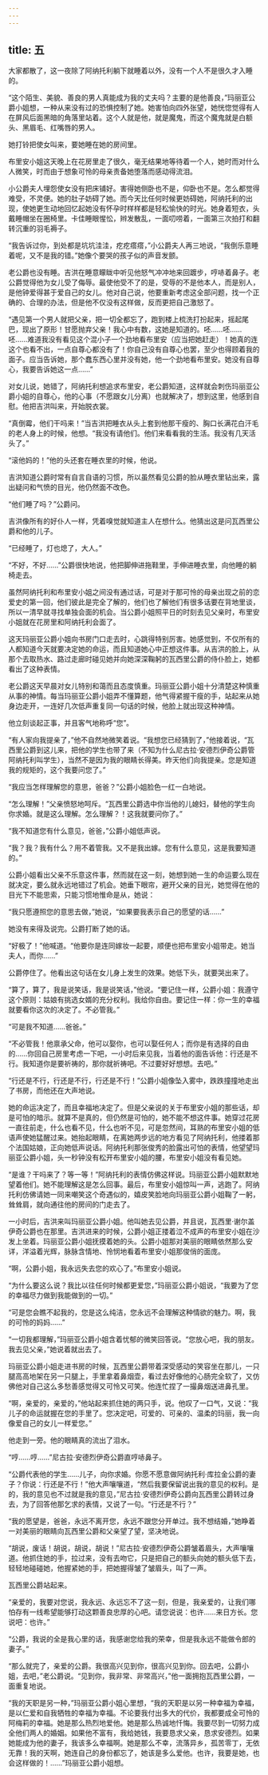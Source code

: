 ```yaml
---
---
---
```

title: 五
---




大家都散了，这一夜除了阿纳托利躺下就睡着以外，没有一个人不是很久才入睡的。

“这个陌生、美貌、善良的男人真能成为我的丈夫吗？主要的是他善良，”玛丽亚公爵小姐想，一种从来没有过的恐惧控制了她。她害怕向四外张望，她恍惚觉得有人在屏风后面黑暗的角落里站着。这个人就是他，就是魔鬼，而这个魔鬼就是白额头、黑眉毛、红嘴唇的男人。

她打铃把使女叫来，要她睡在她的房间里。

布里安小姐这天晚上在花房里走了很久，毫无结果地等待着一个人，她时而对什么人微笑，时而由于想象可怜的母亲责备她堕落而感动得流泪。

小公爵夫人埋怨使女没有把床铺好。害得她侧卧也不是，仰卧也不是。怎么都觉得难受，不灵便。她的肚子妨碍了她。而今天比任何时候更妨碍她，阿纳托利的出现，使她更生动地回忆起她没有怀孕时样样都是轻松愉快的时光。她身着短衣，头戴睡帽坐在圈椅里。卡佳睡眼惺忪，辫发散乱，一面叨唠着，一面第三次拍打和翻转沉重的羽毛褥子。

“我告诉过你，到处都是坑坑洼洼，疙疙瘩瘩，”小公爵夫人再三地说，“我倒乐意睡着呢，又不是我的错。”她像个要哭的孩子似的声音发颤。

老公爵也没有睡。吉洪在睡意矇眬中听见他怒气冲冲地来回踱步，哼哧着鼻子。老公爵觉得他为女儿受了侮辱。最使他受不了的是，受辱的不是他本人，而是别人，是他钟爱得甚于爱自己的女儿。他对自己说，他要重新考虑这全部问题，找一个正确的、合理的办法，但是他不仅没有这样做，反而更把自己激怒了。

“遇见第一个男人就把父亲，把一切全都忘了，跑到楼上梳洗打扮起来，摇起尾巴，现出了原形！甘愿抛弃父亲！我心中有数，这她是知道的。呸……呸……呸……难道我没有看见这个混小子一个劲地看布里安（应当把她赶走）！她真的连这个也看不出，一点自尊心都没有了！你自己没有自尊心也罢，至少也得顾着我的面子。应当告诉她，那个蠢东西心里并没有她，他一个劲地看布里安。她没有自尊心，我要告诉她这一点……”

对女儿说，她错了，阿纳托利想追求布里安，老公爵知道，这样就会刺伤玛丽亚公爵小姐的自尊心，他的心事（不愿跟女儿分离）也就解决了，想到这里，他感到自慰。他把吉洪叫来，开始脱衣裳。

“真倒霉，他们干吗来！”当吉洪把睡衣从头上套到他那干瘦的、胸口长满花白汗毛的老人身上的时候，他想。“我没有请他们。他们来看看我的生活。我没有几天活头了。”

“滚他妈的！”他的头还套在睡衣里的时候，他说。

吉洪知道公爵时常有自言自语的习惯，所以虽然看见公爵的脸从睡衣里钻出来，露出疑问和气愤的目光，他仍然面不改色。

“他们睡了吗？”公爵问。

吉洪像所有的好仆人一样，凭着嗅觉就知道主人在想什么。他猜出这是问瓦西里公爵和他的儿子。

“已经睡了，灯也熄了，大人。”

“不好，不好……”公爵很快地说，他把脚伸进拖鞋里，手伸进睡衣里，向他睡的躺椅走去。

虽然阿纳托利和布里安小姐之间没有通过话，可是对于那可怜的母亲出现之前的恋爱史的第一回，他们彼此是完全了解的，他们也了解他们有很多话要在背地里谈，所以一清早就寻找单独会面的机会。当公爵小姐照平日的时刻去见父亲时，布里安小姐就在花房里和阿纳托利会面了。

这天玛丽亚公爵小姐向书房门口走去时，心跳得特别厉害。她感觉到，不仅所有的人都知道今天就要决定她的命运，而且知道她心中正想这件事。从吉洪的脸上，从那个去取热水、路过走廊时碰见她并向她深深鞠躬的瓦西里公爵的侍仆脸上，她都看出了这种表情。

老公爵这天早晨对女儿特别和蔼而且态度慎重。玛丽亚公爵小姐十分清楚这种慎重从事的神情。每当玛丽亚公爵小姐弄不懂算题，他气得紧握干瘦的手，站起来从她身边走开，一连好几次低声重复同一句话的时候，他脸上就出现这种神情。

他立刻谈起正事，并且客气地称呼“您”。

“有人家向我提亲了，”他不自然地微笑着说。“我想您已经猜到了，”他接着说，“瓦西里公爵到这儿来，把他的学生也带了来（不知为什么尼古拉·安德烈伊奇公爵管阿纳托利叫学生），当然不是因为我的眼睛长得美。昨天他们向我提亲。您是知道我的规矩的，这个我要问您了。”

“我应当怎样理解您的意思，爸爸？”公爵小姐脸色一红一白地说。

“怎么理解！”父亲愤怒地呵斥。“瓦西里公爵选中你当他的儿媳妇，替他的学生向你求婚。就是这么理解。怎么理解？！这我就要问你了。”

“我不知道您有什么意见，爸爸，”公爵小姐低声说。

“我？我？我有什么？用不着管我。又不是我出嫁。您有什么意见，这是我要知道的。”

公爵小姐看出父亲不乐意这件事，然而就在这一刻，她想到她一生的命运要么现在就决定，要么就永远地错过了机会。她垂下眼帘，避开父亲的目光，她觉得在他的目光下不能思索，只能习惯地惟命是从，她说：

“我只愿遵照您的意思去做，”她说，“如果要我表示自己的愿望的话……”

她没有来得及说完。公爵打断了她的话。

“好极了！”他喊道。“他要你是连同嫁妆一起要，顺便也把布里安小姐带走。她当夫人，而你……”

公爵停住了。他看出这句话在女儿身上发生的效果。她低下头，就要哭出来了。

“算了，算了，我是说笑话，我是说笑话，”他说。“要记住一样，公爵小姐：我遵守这个原则：姑娘有挑选女婿的充分权利。我给你自由。要记住一样：你一生的幸福就要看你这次的决定了。不必管我。”

“可是我不知道……爸爸。”

“不必管我！他禀承父命，他可以娶你，也可以娶任何人；而你是有选择的自由的……你回自己房里考虑一下吧，一小时后来见我，当着他的面告诉他：行还是不行。我知道你是要祈祷的，那你就祈祷吧。不过要好好想想。去吧。”

“行还是不行，行还是不行，行还是不行！”公爵小姐像坠入雾中，跌跌撞撞地走出了书房，而他还在大声地说。

她的命运决定了，而且幸福地决定了。但是父亲说的关于布里安小姐的那些话，却是可怕的暗示。就算不是真的，但仍然是可怕的，她不能不想这件事。她穿过花房一直往前走，什么也看不见，什么也听不见，可是忽然间，耳熟的布里安小姐的低语声使她猛醒过来。她抬起眼睛，在离她两步远的地方看见了阿纳托利，他搂着那个法国姑娘，正向她低声说话。阿纳托利那张俊秀的脸露出可怕的表情，他望望玛丽亚公爵小姐，头一秒钟没有松开布里安小姐的腰，布里安小姐没有看见她。

“是谁？干吗来了？等一等！”阿纳托利的表情仿佛这样说。玛丽亚公爵小姐默默地望着他们。她不能理解这是怎么回事。最后，布里安小姐惊叫一声，逃跑了。阿纳托利仿佛请她一同来嘲笑这个奇遇似的，嬉皮笑脸地向玛丽亚公爵小姐鞠了一躬，耸耸肩，就向通往他的房间的门走去了。

一小时后，吉洪来叫玛丽亚公爵小姐。他叫她去见公爵，并且说，瓦西里·谢尔盖伊奇公爵也在那里。吉洪进来的时候，公爵小姐正搂着泣不成声的布里安小姐在沙发上坐着。玛丽亚公爵小姐抚摸着她的头。公爵小姐那对美丽的眼睛依然那么安详，洋溢着光辉，脉脉含情地、怜悯地看着布里安小姐那俊俏的面庞。

“啊，公爵小姐，我永远失去您的欢心了。”布里安小姐说。

“为什么要这么说？我比以往任何时候都更爱您，”玛丽亚公爵小姐说，“我要为了您的幸福尽力做到我能做到的一切。”

“可是您会瞧不起我的，您是这么纯洁，您永远不会理解这种情欲的魅力。啊，我的可怜的妈妈……”

“一切我都理解，”玛丽亚公爵小姐含着忧郁的微笑回答说。“您放心吧，我的朋友。我去见父亲，”她说着就出去了。

玛丽亚公爵小姐走进书房的时候，瓦西里公爵带着深受感动的笑容坐在那儿，一只腿高高地架在另一只腿上，手里拿着鼻烟壶，看过去好像他的心肠完全软了，又仿佛他对自己这么多愁善感觉得又可怜又可笑。他连忙捏了一撮鼻烟送进鼻孔里。

“啊，亲爱的，亲爱的，”他站起来抓住她的两只手，说。他叹了一口气，又说：“我儿子的命运就握在您的手里了。您决定吧，可爱的、可亲的、温柔的玛丽，我一向像爱自己的女儿一样爱您。”

他走到一旁。他的眼睛真的流出了泪水。

“哼……哼……”尼古拉·安德烈伊奇公爵直哼哧鼻子。

“公爵代表他的学生……儿子，向你求婚。你愿不愿意做阿纳托利·库拉金公爵的妻子？你说：行还是不行！”他大声嚷嚷道，“然后我要保留说出我的意见的权利。是的，我的意见也不过就是我的意见，”尼古拉·安德烈伊奇公爵向瓦西里公爵转过身去，为了回答他那乞求的表情，又说了一句。“行还是不行？”

“我的愿望是，爸爸，永远不离开您，永远不跟您分开单过。我不想结婚，”她睁着一对美丽的眼睛向瓦西里公爵和父亲望了望，坚决地说。

“胡说，废话！胡说，胡说，胡说！”尼古拉·安德烈伊奇公爵皱着眉头，大声嚷嚷道。他抓住她的手，拉过来，没有去吻它，只是把自己的额头向她的额头低下去，轻轻地碰碰她，他握紧她的手，把她握得皱了皱眉头，叫了一声。

瓦西里公爵站起来。

“亲爱的，我要对您说，我永远、永远忘不了这一刻，但是，我亲爱的，让我们哪怕存有一线希望能够打动这颗善良忠厚的心吧。请您说说：也许……来日方长。您说吧：也许。”

“公爵，我说的全是我心里的话，我感谢您给我的荣幸，但是我永远不能做令郎的妻子。”

“那么就完了，亲爱的公爵。我很高兴见到你，很高兴见到你。回去吧，公爵小姐，去吧，”老公爵说。“见到你，我非常、非常高兴，”他一面拥抱瓦西里公爵，一面重复地说。

“我的天职是另一种，”玛丽亚公爵小姐心里想，“我的天职是以另一种幸福为幸福，是以仁爱和自我牺牲的幸福为幸福。不论要我付出多大的代价，我都要成全可怜的阿梅莉的幸福。她是那么热烈地爱他。她是那么热诚地忏悔。我要尽到一切努力成全他们两人的婚姻。如果他不富有，我给她钱，我要恳求父亲，恳求安德烈。如果她能成为他的妻子，我该多么幸福啊。她是那么不幸，流落异乡，孤苦零丁，无依无靠！我的天啊，她连自己的身份都忘了，她该是多么爱他。也许，我要是她，也会这样做的！……”玛丽亚公爵小姐想。